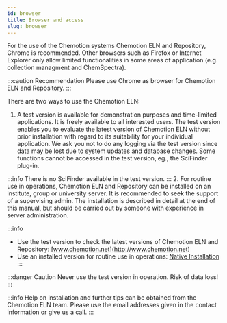 ```yaml
---
id: browser
title: Browser and access
slug: browser
---
```

For the use of the Chemotion systems Chemotion ELN and Repository, Chrome is recommended. Other browsers such as Firefox or Internet Explorer only allow limited functionalities in some areas of application (e.g. collection managment and ChemSpectra).

:::caution Recommendation
Please use Chrome as browser for Chemotion ELN and Repository.
:::



There are two ways to use the Chemotion ELN:
1. A test version is available for demonstration purposes and time-limited applications. It is freely available to all interested users. The test version enables you to evaluate the latest version of Chemotion ELN without prior installation with regard to its suitability for your individual application. We ask you not to do any logging via the test version since data may be lost due to system updates and database changes. Some functions cannot be accessed in the test version, eg., the SciFinder plug-in.

:::info
There is no SciFinder available in the test version.
:::
2. For routine use in operations, Chemotion ELN and Repository can be installed on an institute, group or university server. It is recommended to seek the support of a supervising admin. The installation is described in detail at the end of this manual, but should be carried out by someone with experience in server administration.

:::info
- Use the test version to check the latest versions of Chemotion ELN and Repository: [www.chemotion.net](http://www.chemotion.net)
- Use an installed version for routine use in operations: [Native Installation](native_installation.mdx)
:::

:::danger Caution
Never use the test version in operation. Risk of data loss!
:::

:::info
Help on installation and further tips can be obtained from the Chemotion ELN team. Please use the email addresses given in the contact information or give us a call.
:::
